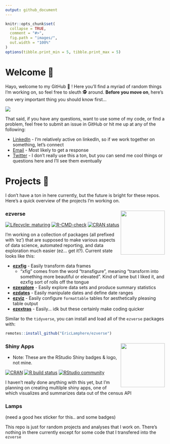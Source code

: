 ```yaml
---
output: github_document
---
```


```r
knitr::opts_chunk$set(
  collapse = TRUE,
  comment = "#>",
  fig.path = "images/",
  out.width = "100%"
)
options(tibble.print_min = 5, tibble.print_max = 5)
```

# Welcome 👋

Hayo, welcome to my GitHub 🐙 ! Here you'll find a myriad of random things I'm working on, so feel free to sleuth 🕵  around. **Before you move on**, here's one very important thing you should know first...

![](images/i_understand_nothing.gif)
<!--
![](https://media.giphy.com/media/SAAMcPRfQpgyI/giphy.gif)
-->

That said, if you have any questions, want to use some of my code, or find a problem, feel free to submit an issue in GitHub or hit me up at any of the following:

* [LinkedIn](https://www.linkedin.com/in/ericjlamphere/) - I'm relatively active on linkedIn, so if we work together on something, let's connect
* [Email](ericjlamphere@gmail.com) - Most likely to get a response
* [Twitter](https://twitter.com/ericlamphere) - I don't really use this a ton, but you can send me cool things or questions here and I'll see them eventually

# Projects 🤖

I don't have a ton in here currently, but the future is bright for these repos. Here's a quick overview of the projects I'm working on.

### ezverse <a href='https://github.com/EricLamphere/ezverse'><img src='images/hex_sticker_ezverse.png' align="right" height="139" /></a>

<!-- badges: start -->
[![Lifecycle: maturing](https://img.shields.io/badge/lifecycle-maturing-blue.svg)](https://lifecycle.r-lib.org/articles/stages.html#maturing)
[![R-CMD-check](https://github.com/EricLamphere/ezverse/actions/workflows/check-release.yaml/badge.svg)](https://github.com/EricLamphere/ezverse/actions/workflows/check-release.yaml)
[![CRAN status](https://www.r-pkg.org/badges/version/ezverse)](https://CRAN.R-project.org/package=ezverse)
<!-- badges: end -->

I'm working on a collection of packages (all prefixed with 'ez') that are supposed to make various aspects of data science, automated reporting, and data exploration much easier (ez... get it?). Current state looks like this:

* [**ezxfig**](https://github.com/EricLamphere/ezxfig.git) - Easily transform data frames
  * "xfig" comes from the word "transfigure", meaning "transform into something more beautiful or elevated". Kind of lame but I liked it, and ezxfig sort of rolls off the tongue
* [**ezexplore**](https://github.com/EricLamphere/ezexplore.git) - Easily explore data sets and produce summary statistics
* [**ezdates**](https://github.com/EricLamphere/ezdates.git) - Easily manipulate dates and define date ranges
* [**ezviz**](https://github.com/EricLamphere/ezviz.git) - Easily configure `formattable` tables for aesthetically pleasing table output
* [**ezextras**](https://github.com/EricLamphere/ezextras.git) - Easily... idk but these certainly make coding quicker

Similar to the `tidyverse`, you can install and load all of the `ezverse` packages with:

``` r
remotes::install_github("EricLamphere/ezverse")
```


### Shiny Apps <a href='https://github.com/rstudio/shiny'><img src='images/hex_sticker_rshiny.png' align="right" height="139" /></a>
  * Note: These are the RStudio Shiny badges & logo, not mine. 

<!-- badges: start -->
[![CRAN](https://www.r-pkg.org/badges/version/shiny)](https://CRAN.R-project.org/package=shiny)
[![R build status](https://github.com/rstudio/shiny/workflows/R-CMD-check/badge.svg)](https://github.com/rstudio/shiny/actions)
[![RStudio community](https://img.shields.io/badge/community-shiny-blue?style=social&logo=rstudio&logoColor=75AADB)](https://community.rstudio.com/new-topic?category=shiny&tags=shiny)
<!-- badges: end -->

I haven't really done anything with this yet, but I'm planning on creating multilple shiny apps, one of which visualizes and summarizes data out of the census API


### Lamps 
(need a good hex sticker for this.. and some badges)

This repo is just for random projects and analyses that I work on. There's nothing in there currently except for some code that I transfered into the `ezverse`


